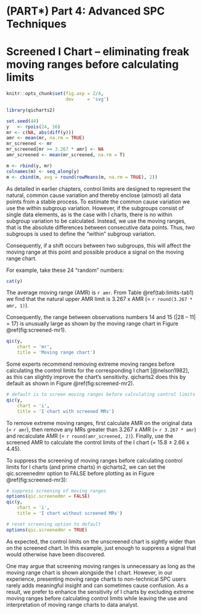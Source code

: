 # (PART\*) Part 4: Advanced SPC Techniques {-}

# Screened I Chart -- eliminating freak moving ranges before calculating limits {#screenedmr}

```r
knitr::opts_chunk$set(fig.asp = 2/4,
                      dev     = 'svg')

library(qicharts2)

set.seed(44)
y   <- rpois(24, 16)
mr <- c(NA, abs(diff(y)))
amr <- mean(mr, na.rm = TRUE)
mr_screened <- mr
mr_screened[mr >= 3.267 * amr] <- NA
amr_screened <- mean(mr_screened, na.rm = T)

m <- rbind(y, mr)
colnames(m) <- seq_along(y)
m <- cbind(m, avg = round(rowMeans(m, na.rm = TRUE), 2))
```

As detailed in earlier chapters, control limits are designed to represent the natural, common cause variation and thereby enclose (almost) all data points from a stable process. To estimate the common cause variation we use the within subgroup variation. However, if the subgroups consist of single data elements, as is the case with I charts, there is no within subgroup variation to be calculated. Instead, we use the moving ranges, that is the absolute differences between consecutive data points. Thus, *two* subgroups is used to define the "within" subgroup variation.

Consequently, if a shift occurs between two subgroups, this will affect the moving range at this point and possible produce a signal on the moving range chart.

For example, take these 24 "random" numbers:

```r
cat(y)
```

The average moving range (AMR) is `r amr`. From Table \@ref(tab:limits-tab1) we find that the natural upper AMR limit is 3.267 x AMR (= `r round(3.267 * amr, 1)`).

Consequently, the range between observations numbers 14 and 15 (|28 -- 11| = 17) is unusually large as shown by the moving range chart in Figure \@ref(fig:screened-mr1).

```r

qic(y, 
    chart = 'mr', 
    title = 'Moving range chart')
```

Some experts recommend removing extreme moving ranges before calculating the control limits for the corresponding I chart [@nelson1982], as this can slightly improve the chart's sensitivity. qicharts2 does this by default as shown in Figure \@ref(fig:screened-mr2).

```r
# default is to screen moving ranges before calculating control limits
qic(y, 
    chart = 'i', 
    title = 'I chart with screened MRs')
```

To remove extreme moving ranges, first calculate AMR on the original data (= `r amr`), then remove any MRs greater than 3.267 x AMR (= `r 3.267 * amr`) and recalculate AMR (= `r round(amr_screened, 2)`). Finally, use the screened AMR to calculate the control limits of the I chart (= 15.8 $\pm$ 2.66 x 4.45).
 
To suppress the screening of moving ranges before calculating control limits for I charts (and prime charts) in qicharts2, we can set the qic.screenedmr option to FALSE before plotting as in Figure \@ref(fig:screened-mr3):

```r
# suppress screening of moving ranges
options(qic.screenedmr = FALSE)
qic(y, 
    chart = 'i',
    title = 'I chart without screened MRs')

# reset screening option to default
options(qic.screenedmr = TRUE)
```

As expected, the control limits on the unscreened chart is sightly wider than on the screened chart. In this example, just enough to suppress a signal that would otherwise have been discovered.

One may argue that screening moving ranges is unnecessary as long as the moving range chart is shown alongside the I chart. However, in our experience, presenting moving range charts to non-technical SPC users rarely adds meaningful insight and can sometimes cause confusion. As a result, we prefer to enhance the sensitivity of I charts by excluding extreme moving ranges before calculating control limits while leaving the use and interpretation of moving range charts to data analyst.
